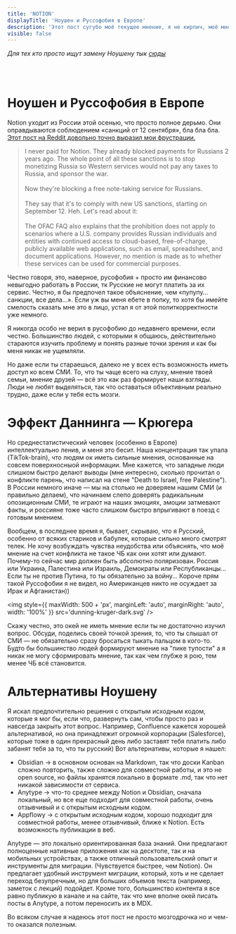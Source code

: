 ```yaml
---
title: 'NOTION'
displayTitle: 'Ноушен и Руссофобия в Европе'
description: 'Этот пост сугубо моё текущее мнение, я не кирпич, моё мнение имеет свойство изменятся со временем.'
visible: false
---
```


_Для тех кто просто ищут замену Ноушену тык [сюды](#альтернативы-ноушену)_

<br />
<br />

# Ноушен и Руссофобия в Европе

Notion уходит из России этой осенью, что просто полное дерьмо. Они оправдываются соблюдением «санкций от 12 сентября», бла бла бла. [Этот пост на Reddit довольно точно выразил мои фрустрации.](https://www.reddit.com/r/Notion/comments/1f2223n/about_notion_blocking_in_russia/)

> I never paid for Notion. They already blocked payments for Russians 2 years ago. The whole point of all these sanctions is to stop monetizing Russia so Western services would not pay any taxes to Russia, and sponsor the war. <br/><br/> Now they're blocking a free note-taking service for Russians. <br/><br/> They say that it's to comply with new US sanctions, starting on September 12. Heh. Let's read about it: <br/><br/> The OFAC FAQ also explains that the prohibition does not apply to scenarios where a U.S. company provides Russian individuals and entities with continued access to cloud-based, free-of-charge, publicly available web applications, such as email, spreadsheet, and document applications. However, no mention is made as to whether these services can be used for commercial purposes.

Честно говоря, это, наверное, русофобия + просто им финансово невыгодно работать в России, тк Русские не могут платить за их сервис. Честно, я бы предпочел такое объяснение, чем «пупупу… санкции, все дела…». Если уж вы меня ебете в попку, то хотя бы имейте смелость сказать мне это в лицо, устал я от этой политкорректности уже немного.

Я никогда особо не верил в русофобию до недавнего времени, если честно. Большинство людей, с которыми я общаюсь, действительно стараются изучить проблему и понять разные точки зрения и как бы меня никак не ущемляли.

Но даже если ты стараешься, далеко не у всех есть возможность иметь доступ ко всем СМИ. То, что ты чаще всего на слуху, мнение твоей семьи, мнение друзей — всё это как раз формирует наши взгляды. Люди не любят выделяться, так что оставаться объективным реально трудно, даже если у тебя есть мозги.

# Эффект Даннинга — Крюгера

Но среднестатистический человек (особенно в Европе) интеллектуально ленив, и меня это бесит. Наша концентрация так упала (TikTok-brain), что людям ок иметь сильные мнения, основанные на совсем поверхносныой информации. Мне кажется, что западные люди слишком быстро делают выводы (мне интересно, сколько прочитал о конфликте парень, что написал на стене "Death to Israel, free Palestine"). В России немного иначе — мы на столько не доверяем нашим СМИ (и правильно делаем), что начинаем слепо доверять радикальным опозиционным СМИ, те играют на наших эмоциях, эмоции затмевают факты, и россияне тоже часто слишком быстро впрыгивают в поезд с готовым мнением.

Вообщем, в последнее время я, бывает, скрываю, что я Русский, особенно от всяких стариков и бабулек, которые сильно много смотрят телек. Не хочу возбуждать чувства неудобства или объяснять, что моё мнение на счет конфликта не такое ЧБ как они хотят или думают. Почему-то сейчас мир должен быть абсолютно поляризован. Россия или Украина, Палестина или Израиль, Демократы или Республиканцы… Если ты не против Путина, то ты обязательно за войну… Короче прям такой Руссофобии я не видел, но Американцев никто не осуждает за Ирак и Афганистан))

<img
  style={{ maxWidth: 500 + 'px', marginLeft: 'auto', marginRight: 'auto', width: '100%' }}
  src='dunning-kruger-dark.svg'
/>

Скажу честно, это окей не иметь мнение если ты не достаточно изучил вопрос. Обсуди, поделись своей точкой зрения, то, что ты слышал от СМИ — не обязательно сразу бросаться тыкать пальцом в кого-то. Будто бы большинство людей формируют мнение на "пике тупости" а я никак не могу сформировать мнение, так как чем глубже я рою, тем менее ЧБ всё становится.

# Альтернативы Ноушену

Я искал предпочтительно решения с открытым исходным кодом, которые я мог бы, если что, развернуть сам, чтобы просто раз и навсегда закрыть этот вопрос. Например, Confluence кажется хорошей альтернативой, но она принадлежит огромной корпорации (Salesforce), которые тоже в один прекрасный день либо заставят тебя платить либо забанят тебя за то, что ты русский)
Вот альтернативы, которые я нашел:

- Obsidian → в основном основан на Markdown, так что доски Kanban сложно повторить, также сложно для совместной работы, и это не open source, но файлы хранятся локально в формате .md, так что нет никакой зависимости от сервиса.
- Anytype → что-то среднее между Notion и Obsidian, сначала локальный, но все еще подходит для совместной работы, очень отзывчивый и с открытым исходным кодом.
- Appflowy → с открытым исходным кодом, хорошо подходит для совместной работы, менее отзывчивый, ближе к Notion. Есть возможность публикации в веб.

Anytype — это локально ориентированная база знаний. Они предлагают полноценные нативные приложения как на десктопе, так и на мобильных устройствах, а также отличный пользовательский опыт и инструменты для миграции. (Чувствуется быстрее, чем Notion). Он предлагает удобный инструмент миграции, который, хоть и не сделает переход безупречным, но для больших объемов текста (например, заметок с лекций) подойдет. Кроме того, большинство контента я все равно публикую в канале и на сайте, так что мне вполне окей писать посты в Anytype, а потом переносить их в MDX.

Во всяком случае я надеюсь этот пост не просто мозгодрочка но и чем-то оказался полезным.
